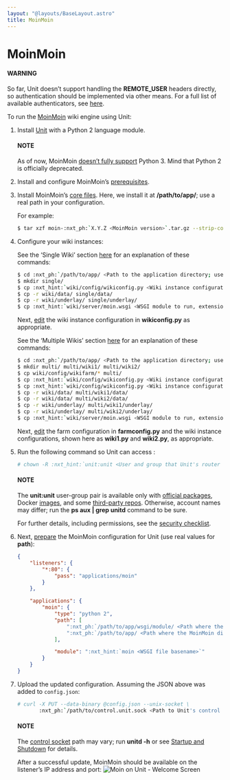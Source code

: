 ```yaml
---
layout: "@layouts/BaseLayout.astro"
title: MoinMoin
---
```

# MoinMoin

#### WARNING
So far, Unit doesn’t support handling the **REMOTE_USER** headers
directly, so authentication should be implemented via other means.  For a
full list of available authenticators, see [here](https://moinmo.in/HelpOnAuthentication).

To run the [MoinMoin](https://moinmo.in/MoinMoinWiki) wiki engine using Unit:

1. Install [Unit](../installation.md#installation-precomp-pkgs) with a Python 2 language module.

   #### NOTE
   As of now, MoinMoin [doesn’t fully support](https://moinmo.in/Python3)
   Python 3.  Mind that Python 2 is officially deprecated.
2. Install and configure MoinMoin’s [prerequisites](https://moinmo.in/MoinMoinDependencies).
3. Install MoinMoin’s [core files](https://moinmo.in/MoinMoinDownload).  Here, we install it at **/path/to/app/**; use
   a real path in your configuration.

   For example:
   ```bash
   $ tar xzf moin-:nxt_ph:`X.Y.Z <MoinMoin version>`.tar.gz --strip-components 1 -C :nxt_ph:`/path/to/app/ <Path to the application directory; use a real path in your configuration>`
   ```
4. Configure your wiki instances:

   See the ‘Single Wiki’ section [here](https://master.moinmo.in/InstallDocs/ServerInstall) for an explanation of these commands:
   ```bash
   $ cd :nxt_ph:`/path/to/app/ <Path to the application directory; use a real path in your configuration>`
   $ mkdir single/
   $ cp :nxt_hint:`wiki/config/wikiconfig.py <Wiki instance configuration>` single/
   $ cp -r wiki/data/ single/data/
   $ cp -r wiki/underlay/ single/underlay/
   $ cp :nxt_hint:`wiki/server/moin.wsgi <WSGI module to run, extension should be changed for proper discovery>` single/moin.py
   ```

   Next, [edit](https://moinmo.in/HelpOnConfiguration#Configuring_a_single_wiki)
   the wiki instance configuration in **wikiconfig.py** as
   appropriate.

   See the ‘Multiple Wikis’ section [here](https://master.moinmo.in/InstallDocs/ServerInstall) for an explanation of these commands:
   ```bash
   $ cd :nxt_ph:`/path/to/app/ <Path to the application directory; use a real path in your configuration>`
   $ mkdir multi/ multi/wiki1/ multi/wiki2/
   $ cp wiki/config/wikifarm/* multi/
   $ cp :nxt_hint:`wiki/config/wikiconfig.py <Wiki instance configuration>` multi/wiki1.py
   $ cp :nxt_hint:`wiki/config/wikiconfig.py <Wiki instance configuration>` multi/wiki2.py
   $ cp -r wiki/data/ multi/wiki1/data/
   $ cp -r wiki/data/ multi/wiki2/data/
   $ cp -r wiki/underlay/ multi/wiki1/underlay/
   $ cp -r wiki/underlay/ multi/wiki2/underlay/
   $ cp :nxt_hint:`wiki/server/moin.wsgi <WSGI module to run, extension should be changed for proper discovery>` multi/moin.py
   ```

   Next, [edit](https://moinmo.in/HelpOnConfiguration#Configuration_of_multiple_wikis)
   the farm configuration in **farmconfig.py** and the wiki instance
   configurations, shown here as **wiki1.py** and **wiki2.py**,
   as appropriate.
5. Run the following command so Unit can access :
   ```bash
   # chown -R :nxt_hint:`unit:unit <User and group that Unit's router runs as by default>` :nxt_ph:`/path/to/app/ <Path to the application files such as /data/www/app/; use a real path in your commands>`
   ```

   #### NOTE
   The **unit:unit** user-group pair is available only with [official
   packages](../installation.md#installation-precomp-pkgs), Docker [images](../installation.md#installation-docker), and some [third-party repos](../installation.md#installation-community-repos).  Otherwise, account names may differ; run
   the **ps aux | grep unitd** command to be sure.

   For further details, including permissions, see the [security checklist](security.md#security-apps).
6. Next, [prepare](../configuration.md#configuration-python) the MoinMoin configuration for
   Unit (use real values for **path**):
   ```json
   {
       "listeners": {
           "*:80": {
               "pass": "applications/moin"
           }
       },

       "applications": {
           "moin": {
               "type": "python 2",
               "path": [
                   ":nxt_ph:`/path/to/app/wsgi/module/ <Path where the WSGI module was stored at Step 4>`",
                   ":nxt_ph:`/path/to/app/ <Path where the MoinMoin directory was extracted at Step 3>`",
               ],

               "module": ":nxt_hint:`moin <WSGI file basename>`"
           }
       }
   }
   ```
7. Upload the updated configuration.  Assuming the JSON above was added to
   `config.json`:
   ```bash
   # curl -X PUT --data-binary @config.json --unix-socket \
          :nxt_ph:`/path/to/control.unit.sock <Path to Unit's control socket in your installation>` :nxt_hint:`http://localhost/config/ <Path to the config section in Unit's control API>`
   ```

   #### NOTE
   The [control socket](../controlapi.md#configuration-socket) path may vary; run
   **unitd -h** or see [Startup and Shutdown](source.md#source-startup) for details.

   After a successful update, MoinMoin should be available on the listener’s IP
   address and port:
   ![Moin on Unit - Welcome Screen](/moin.png)
